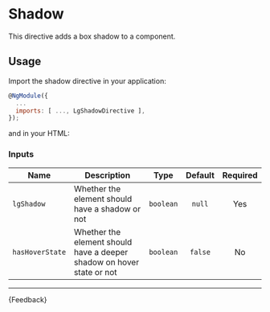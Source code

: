 
<Meta title="Helpers/Directives/Shadow/Guide" />

# Shadow

This directive adds a box shadow to a component.

## Usage

Import the shadow directive in your application:

```js
@NgModule({
  ...
  imports: [ ..., LgShadowDirective ],
});
```

and in your HTML:

<Source id="helpers-directives-shadow-examples--shadow-story"></Source>

### Inputs
| Name            | Description                                                           |   Type    | Default | Required |
|-----------------|-----------------------------------------------------------------------|:---------:|:-------:|:--------:|
| `lgShadow`      | Whether the element should have a shadow or not                       | `boolean` | `null`  |   Yes    |
| `hasHoverState` | Whether the element should have a deeper shadow on hover state or not | `boolean` | `false` |   No     |

---

<Markdown>{Feedback}</Markdown>
